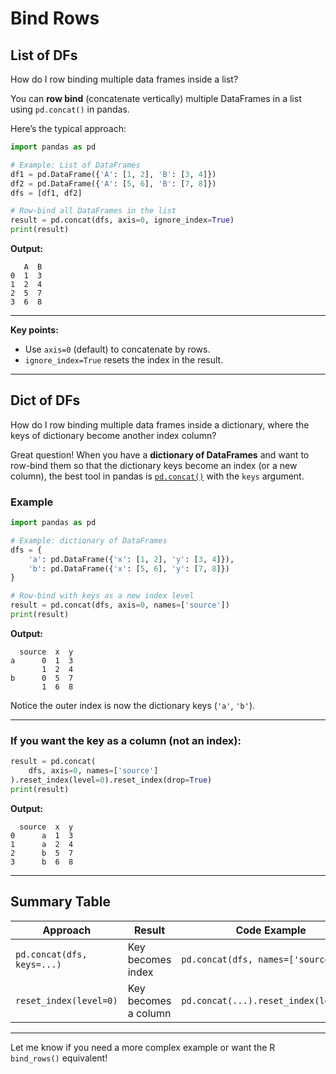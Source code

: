 # Bind Rows

## List of DFs

::: {.callout-note appearance="simple"}
How do I row binding multiple data frames inside a list? 
:::

You can **row bind** (concatenate vertically) multiple DataFrames in a list using `pd.concat()` in pandas.

Here’s the typical approach:

```python
import pandas as pd

# Example: List of DataFrames
df1 = pd.DataFrame({'A': [1, 2], 'B': [3, 4]})
df2 = pd.DataFrame({'A': [5, 6], 'B': [7, 8]})
dfs = [df1, df2]

# Row-bind all DataFrames in the list
result = pd.concat(dfs, axis=0, ignore_index=True)
print(result)
```

**Output:**

```
   A  B
0  1  3
1  2  4
2  5  7
3  6  8
```

---

**Key points:**

* Use `axis=0` (default) to concatenate by rows.
* `ignore_index=True` resets the index in the result.

---

## Dict of DFs

::: {.callout-note appearance="simple"}
How do I row binding multiple data frames inside a dictionary, where the keys of dictionary become another index column?
:::

Great question! When you have a **dictionary of DataFrames** and want to row-bind them so that the dictionary keys become an index (or a new column), the best tool in pandas is [`pd.concat()`](https://pandas.pydata.org/docs/reference/api/pandas.concat.html) with the `keys` argument.

### Example

```python
import pandas as pd

# Example: dictionary of DataFrames
dfs = {
    'a': pd.DataFrame({'x': [1, 2], 'y': [3, 4]}),
    'b': pd.DataFrame({'x': [5, 6], 'y': [7, 8]})
}

# Row-bind with keys as a new index level
result = pd.concat(dfs, axis=0, names=['source'])
print(result)
```

**Output:**

```
  source  x  y
a      0  1  3
       1  2  4
b      0  5  7
       1  6  8
```

Notice the outer index is now the dictionary keys (`'a'`, `'b'`).

---

### If you want the key as a **column** (not an index):

```python
result = pd.concat(
    dfs, axis=0, names=['source']
).reset_index(level=0).reset_index(drop=True)
print(result)
```

**Output:**

```
  source  x  y
0      a  1  3
1      a  2  4
2      b  5  7
3      b  6  8
```

---

## Summary Table

| Approach                   | Result               | Code Example                          |
| -------------------------- | -------------------- | ------------------------------------- |
| `pd.concat(dfs, keys=...)` | Key becomes index    | `pd.concat(dfs, names=['source'])`    |
| `reset_index(level=0)`     | Key becomes a column | `pd.concat(...).reset_index(level=0)` |

---

Let me know if you need a more complex example or want the R `bind_rows()` equivalent!
